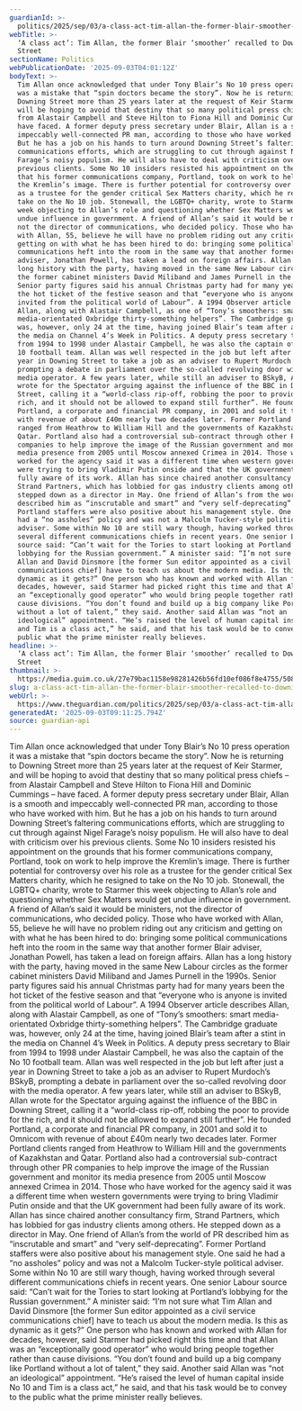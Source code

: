 ```yaml
---
guardianId: >-
  politics/2025/sep/03/a-class-act-tim-allan-the-former-blair-smoother-recalled-to-downing-street
webTitle: >-
  ‘A class act’: Tim Allan, the former Blair ‘smoother’ recalled to Downing
  Street
sectionName: Politics
webPublicationDate: '2025-09-03T04:01:12Z'
bodyText: >-
  Tim Allan once acknowledged that under Tony Blair’s No 10 press operation it
  was a mistake that “spin doctors became the story”. Now he is returning to
  Downing Street more than 25 years later at the request of Keir Starmer, and
  will be hoping to avoid that destiny that so many political press chiefs –
  from Alastair Campbell and Steve Hilton to Fiona Hill and Dominic Cummings –
  have faced. A former deputy press secretary under Blair, Allan is a smooth and
  impeccably well-connected PR man, according to those who have worked with him.
  But he has a job on his hands to turn around Downing Street’s faltering
  communications efforts, which are struggling to cut through against Nigel
  Farage’s noisy populism. He will also have to deal with criticism over his
  previous clients. Some No 10 insiders resisted his appointment on the grounds
  that his former communications company, Portland, took on work to help improve
  the Kremlin’s image. There is further potential for controversy over his role
  as a trustee for the gender critical Sex Matters charity, which he resigned to
  take on the No 10 job. Stonewall, the LGBTQ+ charity, wrote to Starmer this
  week objecting to Allan’s role and questioning whether Sex Matters would get
  undue influence in government. A friend of Allan’s said it would be ministers,
  not the director of communications, who decided policy. Those who have worked
  with Allan, 55, believe he will have no problem riding out any criticism and
  getting on with what he has been hired to do: bringing some political
  communications heft into the room in the same way that another former Blair
  adviser, Jonathan Powell, has taken a lead on foreign affairs. Allan has a
  long history with the party, having moved in the same New Labour circles as
  the former cabinet ministers David Miliband and James Purnell in the 1990s.
  Senior party figures said his annual Christmas party had for many years been
  the hot ticket of the festive season and that “everyone who is anyone is
  invited from the political world of Labour”. A 1994 Observer article describes
  Allan, along with Alastair Campbell, as one of “Tony’s smoothers: smart
  media-orientated Oxbridge thirty-something helpers”. The Cambridge graduate
  was, however, only 24 at the time, having joined Blair’s team after a stint in
  the media on Channel 4’s Week in Politics. A deputy press secretary to Blair
  from 1994 to 1998 under Alastair Campbell, he was also the captain of the No
  10 football team. Allan was well respected in the job but left after just a
  year in Downing Street to take a job as an adviser to Rupert Murdoch’s BSkyB,
  prompting a debate in parliament over the so-called revolving door with the
  media operator. A few years later, while still an adviser to BSkyB, Allan
  wrote for the Spectator arguing against the influence of the BBC in Downing
  Street, calling it a “world-class rip-off, robbing the poor to provide for the
  rich, and it should not be allowed to expand still further”. He founded
  Portland, a corporate and financial PR company, in 2001 and sold it to Omnicom
  with revenue of about £40m nearly two decades later. Former Portland clients
  ranged from Heathrow to William Hill and the governments of Kazakhstan and
  Qatar. Portland also had a controversial sub-contract through other PR
  companies to help improve the image of the Russian government and monitor its
  media presence from 2005 until Moscow annexed Crimea in 2014. Those who have
  worked for the agency said it was a different time when western governments
  were trying to bring Vladimir Putin onside and that the UK government had been
  fully aware of its work. Allan has since chaired another consultancy firm,
  Strand Partners, which has lobbied for gas industry clients among others. He
  stepped down as a director in May. One friend of Allan’s from the world of PR
  described him as “inscrutable and smart” and “very self-deprecating”. Former
  Portland staffers were also positive about his management style. One said he
  had a “no assholes” policy and was not a Malcolm Tucker-style political
  adviser. Some within No 10 are still wary though, having worked through
  several different communications chiefs in recent years. One senior Labour
  source said: “Can’t wait for the Tories to start looking at Portland’s
  lobbying for the Russian government.” A minister said: “I’m not sure what Tim
  Allan and David Dinsmore [the former Sun editor appointed as a civil service
  communications chief] have to teach us about the modern media. Is this as
  dynamic as it gets?” One person who has known and worked with Allan for
  decades, however, said Starmer had picked right this time and that Allan was
  an “exceptionally good operator” who would bring people together rather than
  cause divisions. “You don’t found and build up a big company like Portland
  without a lot of talent,” they said. Another said Allan was “not an
  ideological” appointment. “He’s raised the level of human capital inside No 10
  and Tim is a class act,” he said, and that his task would be to convey to the
  public what the prime minister really believes.
headline: >-
  ‘A class act’: Tim Allan, the former Blair ‘smoother’ recalled to Downing
  Street
thumbnail: >-
  https://media.guim.co.uk/27e79bac1158e98281426b56fd10ef086f8e4755/508_803_2252_1801/500.jpg
slug: a-class-act-tim-allan-the-former-blair-smoother-recalled-to-downing-street
webUrl: >-
  https://www.theguardian.com/politics/2025/sep/03/a-class-act-tim-allan-the-former-blair-smoother-recalled-to-downing-street
generatedAt: '2025-09-03T09:11:25.794Z'
source: guardian-api
---
```

Tim Allan once acknowledged that under Tony Blair’s No 10 press operation it was a mistake that “spin doctors became the story”. Now he is returning to Downing Street more than 25 years later at the request of Keir Starmer, and will be hoping to avoid that destiny that so many political press chiefs – from Alastair Campbell and Steve Hilton to Fiona Hill and Dominic Cummings – have faced. A former deputy press secretary under Blair, Allan is a smooth and impeccably well-connected PR man, according to those who have worked with him. But he has a job on his hands to turn around Downing Street’s faltering communications efforts, which are struggling to cut through against Nigel Farage’s noisy populism. He will also have to deal with criticism over his previous clients. Some No 10 insiders resisted his appointment on the grounds that his former communications company, Portland, took on work to help improve the Kremlin’s image. There is further potential for controversy over his role as a trustee for the gender critical Sex Matters charity, which he resigned to take on the No 10 job. Stonewall, the LGBTQ+ charity, wrote to Starmer this week objecting to Allan’s role and questioning whether Sex Matters would get undue influence in government. A friend of Allan’s said it would be ministers, not the director of communications, who decided policy. Those who have worked with Allan, 55, believe he will have no problem riding out any criticism and getting on with what he has been hired to do: bringing some political communications heft into the room in the same way that another former Blair adviser, Jonathan Powell, has taken a lead on foreign affairs. Allan has a long history with the party, having moved in the same New Labour circles as the former cabinet ministers David Miliband and James Purnell in the 1990s. Senior party figures said his annual Christmas party had for many years been the hot ticket of the festive season and that “everyone who is anyone is invited from the political world of Labour”. A 1994 Observer article describes Allan, along with Alastair Campbell, as one of “Tony’s smoothers: smart media-orientated Oxbridge thirty-something helpers”. The Cambridge graduate was, however, only 24 at the time, having joined Blair’s team after a stint in the media on Channel 4’s Week in Politics. A deputy press secretary to Blair from 1994 to 1998 under Alastair Campbell, he was also the captain of the No 10 football team. Allan was well respected in the job but left after just a year in Downing Street to take a job as an adviser to Rupert Murdoch’s BSkyB, prompting a debate in parliament over the so-called revolving door with the media operator. A few years later, while still an adviser to BSkyB, Allan wrote for the Spectator arguing against the influence of the BBC in Downing Street, calling it a “world-class rip-off, robbing the poor to provide for the rich, and it should not be allowed to expand still further”. He founded Portland, a corporate and financial PR company, in 2001 and sold it to Omnicom with revenue of about £40m nearly two decades later. Former Portland clients ranged from Heathrow to William Hill and the governments of Kazakhstan and Qatar. Portland also had a controversial sub-contract through other PR companies to help improve the image of the Russian government and monitor its media presence from 2005 until Moscow annexed Crimea in 2014. Those who have worked for the agency said it was a different time when western governments were trying to bring Vladimir Putin onside and that the UK government had been fully aware of its work. Allan has since chaired another consultancy firm, Strand Partners, which has lobbied for gas industry clients among others. He stepped down as a director in May. One friend of Allan’s from the world of PR described him as “inscrutable and smart” and “very self-deprecating”. Former Portland staffers were also positive about his management style. One said he had a “no assholes” policy and was not a Malcolm Tucker-style political adviser. Some within No 10 are still wary though, having worked through several different communications chiefs in recent years. One senior Labour source said: “Can’t wait for the Tories to start looking at Portland’s lobbying for the Russian government.” A minister said: “I’m not sure what Tim Allan and David Dinsmore [the former Sun editor appointed as a civil service communications chief] have to teach us about the modern media. Is this as dynamic as it gets?” One person who has known and worked with Allan for decades, however, said Starmer had picked right this time and that Allan was an “exceptionally good operator” who would bring people together rather than cause divisions. “You don’t found and build up a big company like Portland without a lot of talent,” they said. Another said Allan was “not an ideological” appointment. “He’s raised the level of human capital inside No 10 and Tim is a class act,” he said, and that his task would be to convey to the public what the prime minister really believes.
